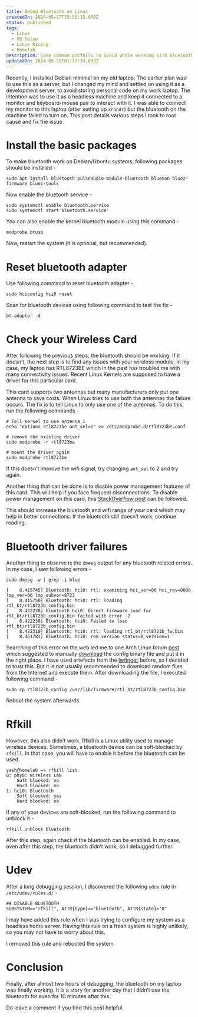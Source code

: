 ```yaml
---
title: Debug Bluetooth on Linux
createdOn: 2024-05-17T15:55:15.000Z
status: published
tags:
  - Linux
  - OS Setup
  - Linux Ricing
  - Homelab
description: Some common pitfalls to avoid while working with bluetooth on Linux
updatedOn: 2024-05-20T01:17:33.000Z
---
```


Recently, I installed Debian minimal on my old laptop. The earlier plan was to use this as a server, but I changed my mind and settled on using it as a development server, to avoid storing personal code on my work laptop. The intention was to use it as a headless machine and keep it connected to a monitor and keyboard-mouse pair to interact with it. I was able to connect my monitor to this laptop (after setting up `xrandr`) but the bluetooth on the machine failed to turn on. This post details various steps I took to root cause and fix the issue.

# Install the basic packages

To make bluetooth work on Debian/Ubuntu systems, following packages should be installed -

```
sudo apt install bluetooth pulseaudio-module-bluetooth blueman bluez-firmware bluez-tools
```

Now enable the bluetooth service -

```
sudo systemctl enable bluetooth.service
sudo systemctl start bluetooth.service
```

You can also enable the kernel bluetooth module using this command -

```
modprobe btusb
```

Now, restart the system (it is optional, but recommended).

# Reset bluetooth adapter

Use following command to reset bluetooth adapter -

```
sudo hciconfig hci0 reset
```

Scan for bluetooth devices using following command to test the fix -

```
bt-adapter -d
```

# Check your Wireless Card

After following the previous steps, the bluetooth should be working. If it doesn’t, the next step is to find any issues with your wireless module. In my case, my laptop has RTL8723BE which in the past has troubled me with many connectivity issues. Recent Linux Kernels are supposed to have a driver for this particular card.

This card supports two antennas but many manufacturers only put one antenna to save costs. When Linux tries to use both the antennas the failure occurs. The fix is to tell Linux to only use one of the antennas. To do this, run the following commands -

```
# Tell kernel to use antenna 1
echo "options rtl8723be ant_sel=1" >> /etc/modprobe.d/rtl8723be.conf

# remove the existing driver
sudo modprobe -r rtl8723be

# mount the driver again
sudo modprobe rtl8723be
```

If this doesn’t improve the wifi signal, try changing `ant_sel` to 2 and try again.

Another thing that can be done is to disable power management features of this card. This will help if you face frequent disconnections. To disable power management on this card, this [StackOverflow post](https://askubuntu.com/a/740599) can be followed.

This should increase the bluetooth and wifi range of your card which may help in better connections. If the bluetooth still doesn’t work, continue reading.

# Bluetooth driver failures

Another thing to observe is the `dmesg` output for any bluetooth related errors. In my case, I saw following errors -

```
sudo dmesg -w | grep -i blue

[    8.415745] Bluetooth: hci0: rtl: examining hci_ver=06 hci_rev=000b lmp_ver=06 lmp_subver=8723
[    8.415750] Bluetooth: hci0: rtl: loading rtl_bt/rtl8723b_config.bin
[    8.422228] bluetooth hci0: Direct firmware load for rtl_bt/rtl8723b_config.bin failed with error -2
[    8.422238] Bluetooth: hci0: Failed to load rtl_bt/rtl8723b_config.bin
[    8.422319] Bluetooth: hci0: rtl: loading rtl_bt/rtl8723b_fw.bin
[    8.461783] Bluetooth: hci0: rom_version status=0 version=1
```

Searching of this error on the web led me to one Arch Linux forum [post](https://bbs.archlinux.org/viewtopic.php?id=219757) which suggested to manually [download](https://github.com/lwfinger/rtl8723au_bt/tree/master/Linux_BT_USB_2.11.20140423_8723BE/8723B/rtl8723b_config) the config binary file and put it in the right place. I have used artefacts from the [lwfinger](https://github.com/lwfinger) before, so I decided to trust this. But it is not usually recommended to download random files from the Internet and execute them. After downloading the file, I executed following command -

```
sudo cp rtl8723b_config /usr/lib/firmware/rtl_bt/rtl8723b_config.bin
```

Reboot the system afterwards.

# Rfkill

However, this also didn’t work. Rfkill is a Linux utility used to manage wireless devices. Sometimes, a bluetooth device can be soft-blocked by `rfkill`. In that case, you will have to enable it before the bluetooth can be used.

```
yash@homelab ~> rfkill list
0: phy0: Wireless LAN
	Soft blocked: no
	Hard blocked: no
1: hci0: Bluetooth
	Soft blocked: yes
	Hard blocked: no
```

If any of your devices are soft-blocked, run the following command to unblock it -

```
rfkill unblock bluetooth
```

After this step, again check if the bluetooth can be enabled. In my case, even after this step, the bluetooth didn’t work, so I debugged further.

# Udev

After a long debugging session, I discovered the following `udev` rule in `/etc/udev/rules.d/` -

```
## DISABLE BLUETOOTH
SUBSYSTEM=="rfkill", ATTR{type}=="bluetooth", ATTR{state}="0"
```

I may have added this rule when I was trying to configure my system as a headless home server. Having this rule on a fresh system is highly unlikely, so you may not have to worry about this.

I removed this rule and rebooted the system.

# Conclusion

Finally, after almost two hours of debugging, the bluetooth on my laptop was finally working. It is a story for another day that I didn’t use the bluetooth for even for 10 minutes after this.

Do leave a comment if you find this post helpful.
